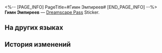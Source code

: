 <%-- [PAGE_INFO]
PageTitle=#Гимн Эмпиреев#
[END_PAGE_INFO] --%>
{{Предмет Инфобокс
|id          = 223155
|Изображение = Dreamscape Pass Sticker Гимн Эмпиреев.png
|Тип         = Dreamscape Pass Sticker
|Тип2        = Неспящий город Stickers
|Инвентарь   = 
|Редкость    = 4
|Эффект      = 
|Описание    = Пронумерованные наклейки, используемые для украшения дневника сновидений. Бывают самыми разными.
|Источник1   = [[Посмотрите издалека на Большой театр Пенаконии в Золотом миге]]
}}
{{Описание|Это были лучшие два часа вашей жизни.}}
'''Гимн Эмпиреев''' — [[Dreamscape Pass]] Sticker.

==На других языках==
{{На других языках
|en   = Empyrean Hymnos
|zhs  = 颉颃天籁
|zht  = 頡頏天籟
|ja   = エンピリアン・ハーモニー
|ko   = 창공으로 치솟는 천뢰
|es   = Himno empíreo
|fr   = Hymnes de l'Empyrée
|ru   = Гимн Эмпиреев
|th   = เสียงแห่งสรวงสวรรค์
|vi   = Khúc Hát Thiên Đường
|de   = Himmelsflug
|id   = Himne Bergema
|pt   = Empyrean Hymnos
}}

==История изменений==
{{История изменений|3.5}}